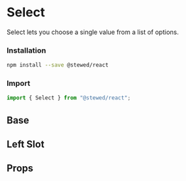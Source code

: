 
# Select

Select lets you choose a single value from a list of options.

### Installation

```bash
npm install --save @stewed/react
```

### Import

```js
import { Select } from "@stewed/react";
```

<Meta of={SelectStories} />

## Base

<Canvas of={SelectStories.Base} />

## Left Slot

<Canvas of={SelectStories.LeftSlot} />

## Props

<ArgTypes of={SelectStories} />
